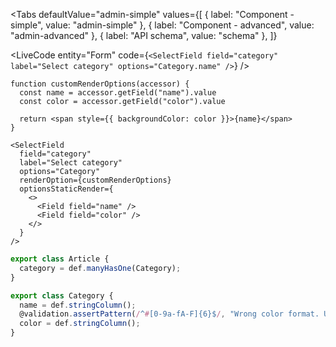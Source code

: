

<Tabs
  defaultValue="admin-simple"
  values={[
    { label: "Component - simple", value: "admin-simple" },
    { label: "Component - advanced", value: "admin-advanced" },
    { label: "API schema", value: "schema" },
  ]}
>
  <TabItem value="admin-simple">

<LiveCode
  entity="Form"
  code={`<SelectField
  field="category"
  label="Select category"
  options="Category.name"
/>`}
/>

  </TabItem>

  <TabItem value="admin-advanced">

```tsx
function customRenderOptions(accessor) {
  const name = accessor.getField("name").value
  const color = accessor.getField("color").value

  return <span style={{ backgroundColor: color }}>{name}</span>
}

<SelectField
  field="category"
  label="Select category"
  options="Category"
  renderOption={customRenderOptions}
  optionsStaticRender={
    <>
      <Field field="name" />
      <Field field="color" />
    </>
  }
/>
```

  </TabItem>

  <TabItem value="schema">

```ts
export class Article {
  category = def.manyHasOne(Category);
}

export class Category {
  name = def.stringColumn();
  @validation.assertPattern(/^#[0-9a-fA-F]{6}$/, "Wrong color format. Use HEX (e.g. #000000)")
  color = def.stringColumn();
}
```

  </TabItem>
</Tabs>
